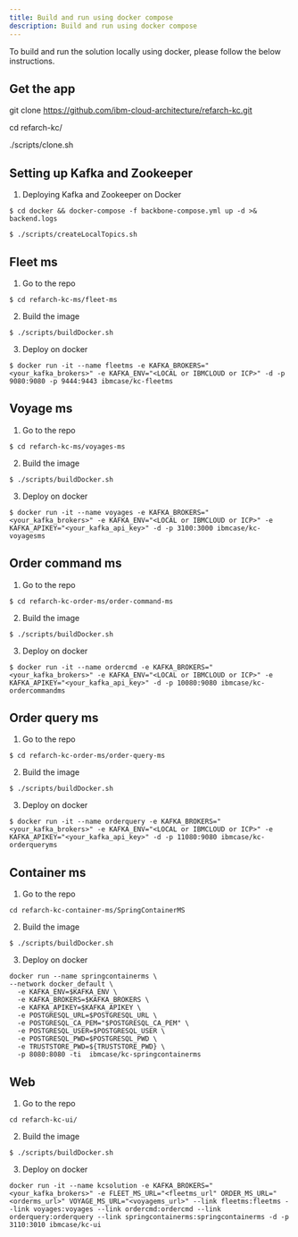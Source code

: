 ```yaml
---
title: Build and run using docker compose
description: Build and run using docker compose
---
```


To build and run the solution locally using docker, please follow the below instructions.

## Get the app

git clone https://github.com/ibm-cloud-architecture/refarch-kc.git

cd refarch-kc/

./scripts/clone.sh

## Setting up Kafka and Zookeeper

1. Deploying Kafka and Zookeeper on Docker

```
$ cd docker && docker-compose -f backbone-compose.yml up -d >& backend.logs

$ ./scripts/createLocalTopics.sh
```

## Fleet ms

1. Go to the repo

```
$ cd refarch-kc-ms/fleet-ms
```

2. Build the image

```
$ ./scripts/buildDocker.sh
```

3. Deploy on docker

```
$ docker run -it --name fleetms -e KAFKA_BROKERS="<your_kafka_brokers>" -e KAFKA_ENV="<LOCAL or IBMCLOUD or ICP>" -d -p 9080:9080 -p 9444:9443 ibmcase/kc-fleetms
```

## Voyage ms

1. Go to the repo

```
$ cd refarch-kc-ms/voyages-ms
```

2. Build the image

```
$ ./scripts/buildDocker.sh
```

3. Deploy on docker

```
$ docker run -it --name voyages -e KAFKA_BROKERS="<your_kafka_brokers>" -e KAFKA_ENV="<LOCAL or IBMCLOUD or ICP>" -e KAFKA_APIKEY="<your_kafka_api_key>" -d -p 3100:3000 ibmcase/kc-voyagesms
```

## Order command ms

1. Go to the repo

```
$ cd refarch-kc-order-ms/order-command-ms
```

2. Build the image

```
$ ./scripts/buildDocker.sh
```

3. Deploy on docker

```
$ docker run -it --name ordercmd -e KAFKA_BROKERS="<your_kafka_brokers>" -e KAFKA_ENV="<LOCAL or IBMCLOUD or ICP>" -e KAFKA_APIKEY="<your_kafka_api_key>" -d -p 10080:9080 ibmcase/kc-ordercommandms
```

## Order query ms

1. Go to the repo

```
$ cd refarch-kc-order-ms/order-query-ms
```

2. Build the image

```
$ ./scripts/buildDocker.sh
```

3. Deploy on docker

```
$ docker run -it --name orderquery -e KAFKA_BROKERS="<your_kafka_brokers>" -e KAFKA_ENV="<LOCAL or IBMCLOUD or ICP>" -e KAFKA_APIKEY="<your_kafka_api_key>" -d -p 11080:9080 ibmcase/kc-orderqueryms
```

## Container ms

1. Go to the repo

```
cd refarch-kc-container-ms/SpringContainerMS
```

2. Build the image

```
$ ./scripts/buildDocker.sh
```

3. Deploy on docker

```
docker run --name springcontainerms \
--network docker_default \
  -e KAFKA_ENV=$KAFKA_ENV \
  -e KAFKA_BROKERS=$KAFKA_BROKERS \
  -e KAFKA_APIKEY=$KAFKA_APIKEY \
  -e POSTGRESQL_URL=$POSTGRESQL_URL \
  -e POSTGRESQL_CA_PEM="$POSTGRESQL_CA_PEM" \
  -e POSTGRESQL_USER=$POSTGRESQL_USER \
  -e POSTGRESQL_PWD=$POSTGRESQL_PWD \
  -e TRUSTSTORE_PWD=${TRUSTSTORE_PWD} \
  -p 8080:8080 -ti  ibmcase/kc-springcontainerms
```

## Web

1. Go to the repo

```
cd refarch-kc-ui/
```

2. Build the image

```
$ ./scripts/buildDocker.sh
```

3. Deploy on docker

```
docker run -it --name kcsolution -e KAFKA_BROKERS="<your_kafka_brokers>" -e FLEET_MS_URL="<fleetms_url" ORDER_MS_URL="<orderms_url>" VOYAGE_MS_URL="<voyagems_url>" --link fleetms:fleetms --link voyages:voyages --link ordercmd:ordercmd --link orderquery:orderquery --link springcontainerms:springcontainerms -d -p 3110:3010 ibmcase/kc-ui
```
